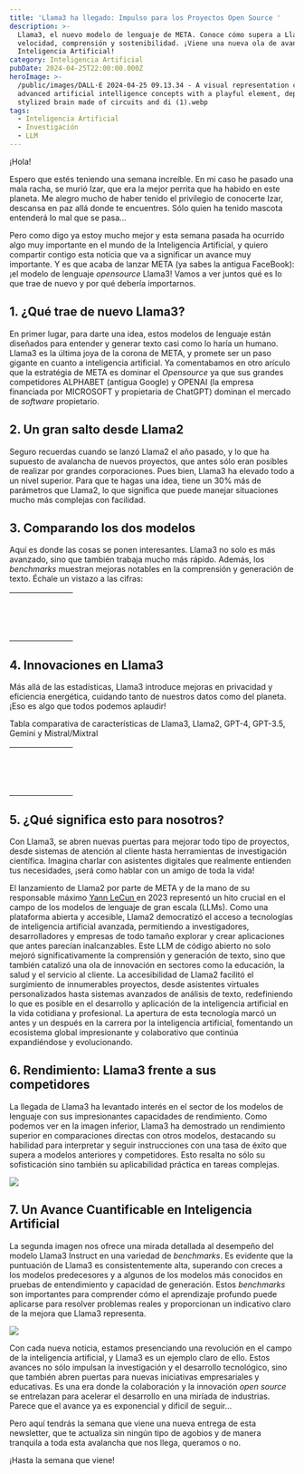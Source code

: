 ```yaml
---
title: 'Llama3 ha llegado: Impulso para los Proyectos Open Source '
description: >-
  Llama3, el nuevo modelo de lenguaje de META. Conoce cómo supera a Llama2 en
  velocidad, comprensión y sostenibilidad. ¡Viene una nueva ola de avances en
  Inteligencia Artificial!
category: Inteligencia Artificial
pubDate: 2024-04-25T22:00:00.000Z
heroImage: >-
  /public/images/DALL·E 2024-04-25 09.13.34 - A visual representation combining
  advanced artificial intelligence concepts with a playful element, depicting a
  stylized brain made of circuits and di (1).webp
tags:
  - Inteligencia Artificial
  - Investigación
  - LLM
---
```


¡Hola!

Espero que estés teniendo una semana increíble. En mi caso he pasado una mala racha, se murió Izar, que era la mejor perrita que ha habido en este planeta. Me alegro mucho de haber tenido el privilegio de conocerte Izar, descansa en paz allá donde te encuentres. Sólo quien ha tenido mascota entenderá lo mal que se pasa...

Pero como digo ya estoy mucho mejor y esta semana pasada ha ocurrido algo muy importante en el mundo de la Inteligencia Artificial, y quiero compartir contigo esta noticia que va a significar un avance muy importante. Y es que acaba de lanzar META (ya sabes la antigua FaceBook): ¡el modelo de lenguaje *opensource* Llama3! Vamos a ver juntos qué es lo que trae de nuevo y por qué debería importarnos.

## **1. ¿Qué trae de nuevo Llama3?**

En primer lugar, para darte una idea, estos modelos de lenguaje están diseñados para entender y generar texto casi como lo haría un humano. Llama3 es la última joya de la corona de META, y promete ser un paso gigante en cuanto a inteligencia artificial. Ya comentabamos en otro arículo que la estratégia de META es dominar el *Opensource* ya que sus grandes competidores ALPHABET (antigua Google) y OPENAI (la empresa financiada por MICROSOFT y propietaria de ChatGPT) dominan el mercado de *software* propietario.

## **2. Un gran salto desde Llama2**

Seguro recuerdas cuando se lanzó Llama2 el año pasado, y lo que ha supuesto de avalancha de nuevos proyectos, que antes sólo eran posibles de realizar por grandes corporaciones. Pues bien, Llama3 ha elevado todo a un nivel superior. Para que te hagas una idea, tiene un 30% más de parámetros que Llama2, lo que significa que puede manejar situaciones mucho más complejas con facilidad.

## **3. Comparando los dos modelos**

Aquí es donde las cosas se ponen interesantes. Llama3 no solo es más avanzado, sino que también trabaja mucho más rápido. Además, los *benchmarks* muestran mejoras notables en la comprensión y generación de texto. Échale un vistazo a las cifras:

|   |   |   |   |   |   |   |
| - | - | - | - | - | - | - |
|   |   |   |   |   |   |   |
|   |   |   |   |   |   |   |
|   |   |   |   |   |   |   |
|   |   |   |   |   |   |   |
|   |   |   |   |   |   |   |
|   |   |   |   |   |   |   |
|   |   |   |   |   |   |   |
|   |   |   |   |   |   |   |
|   |   |   |   |   |   |   |
|   |   |   |   |   |   |   |
|   |   |   |   |   |   |   |
|   |   |   |   |   |   |   |
|   |   |   |   |   |   |   |
|   |   |   |   |   |   |   |

## **4. Innovaciones en Llama3**

Más allá de las estadísticas, Llama3 introduce mejoras en privacidad y eficiencia energética, cuidando tanto de nuestros datos como del planeta. ¡Eso es algo que todos podemos aplaudir!

Tabla comparativa de características de Llama3, Llama2, GPT-4, GPT-3.5, Gemini y Mistral/Mixtral

|   |   |   |   |   |   |   |
| - | - | - | - | - | - | - |
|   |   |   |   |   |   |   |
|   |   |   |   |   |   |   |
|   |   |   |   |   |   |   |
|   |   |   |   |   |   |   |
|   |   |   |   |   |   |   |
|   |   |   |   |   |   |   |
|   |   |   |   |   |   |   |
|   |   |   |   |   |   |   |
|   |   |   |   |   |   |   |
|   |   |   |   |   |   |   |
|   |   |   |   |   |   |   |
|   |   |   |   |   |   |   |
|   |   |   |   |   |   |   |
|   |   |   |   |   |   |   |

## **5. ¿Qué significa esto para nosotros?**

Con Llama3, se abren nuevas puertas para mejorar todo tipo de proyectos, desde sistemas de atención al cliente hasta herramientas de investigación científica. Imagina charlar con asistentes digitales que realmente entienden tus necesidades, ¡será como hablar con un amigo de toda la vida!

El lanzamiento de Llama2 por parte de META y de la mano de su responsable máximo [Yann LeCun ](https://es.wikipedia.org/wiki/Yann_LeCun "Yann LeCun")en 2023 representó un hito crucial en el campo de los modelos de lenguaje de gran escala (LLMs). Como una plataforma abierta y accesible, Llama2 democratizó el acceso a tecnologías de inteligencia artificial avanzada, permitiendo a investigadores, desarrolladores y empresas de todo tamaño explorar y crear aplicaciones que antes parecían inalcanzables. Este LLM de código abierto no solo mejoró significativamente la comprensión y generación de texto, sino que también catalizó una ola de innovación en sectores como la educación, la salud y el servicio al cliente. La accesibilidad de Llama2 facilitó el surgimiento de innumerables proyectos, desde asistentes virtuales personalizados hasta sistemas avanzados de análisis de texto, redefiniendo lo que es posible en el desarrollo y aplicación de la inteligencia artificial en la vida cotidiana y profesional. La apertura de esta tecnología marcó un antes y un después en la carrera por la inteligencia artificial, fomentando un ecosistema global impresionante y colaborativo que continúa expandiéndose y evolucionando.

## 6. Rendimiento: Llama3 frente a sus competidores

La llegada de Llama3 ha levantado interés en el sector de los modelos de lenguaje con sus impresionantes capacidades de rendimiento. Como podemos ver en la imagen inferior, Llama3 ha demostrado un rendimiento superior en comparaciones directas con otros modelos, destacando su habilidad para interpretar y seguir instrucciones con una tasa de éxito que supera a modelos anteriores y competidores. Esto resalta no sólo su sofisticación sino también su aplicabilidad práctica en tareas complejas.

![](images/19f986b6-f468-4232-82f1-ad51fa020ce8/Llama_3_Instruct_model_performance_screenshot.jpg)

## 7. Un Avance Cuantificable en Inteligencia Artificial

La segunda imagen nos ofrece una mirada detallada al desempeño del modelo Llama3 Instruct en una variedad de *benchmarks*. Es evidente que la puntuación de Llama3 es consistentemente alta, superando con creces a los modelos predecesores y a algunos de los modelos más conocidos en pruebas de entendimiento y capacidad de generación. Estos *benchmarks* son importantes para comprender cómo el aprendizaje profundo puede aplicarse para resolver problemas reales y proporcionan un indicativo claro de la mejora que Llama3 representa.

![](images/19f986b6-f468-4232-82f1-ad51fa020ce8/Llama_3_head_to_head_screenshot.jpg)

Con cada nueva noticia, estamos presenciando una revolución en el campo de la inteligencia artificial, y Llama3 es un ejemplo claro de ello. Estos avances no sólo impulsan la investigación y el desarrollo tecnológico, sino que también abren puertas para nuevas iniciativas empresariales y educativas. Es una era donde la colaboración y la innovación *open source* se entrelazan para acelerar el desarrollo en una miríada de industrias. Parece que el avance ya es exponencial y dificil de seguir...

Pero aquí tendrás la semana que viene una nueva entrega de esta newsletter, que te actualiza sin ningún tipo de agobios y de manera tranquila a toda esta avalancha que nos llega, queramos o no.

¡Hasta la semana que viene!
